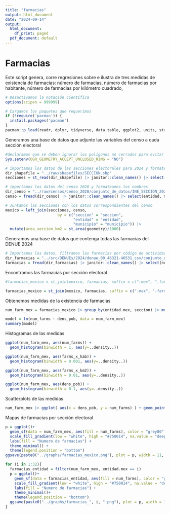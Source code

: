```yaml
---
title: "farmacias"
output: html_document
date: "2024-09-14"
output:
  html_document:
    df_print: paged
  pdf_document: default
---
```


# Farmacias 
Este script genera, corre regresiones sobre e ilustra de tres medidas de existencia de farmacias: número de farmacias, número de farmacias por habitante, número de farmacias por kilómetro cuadrado, 

```r
# Desactivamos la notación científica
options(scipen = 999999)

# Cargamos los paquetes que requerimos
if (!require('pacman')) {
  install.packages('pacman')
}
pacman::p_load(readr, dplyr, tidyverse, data.table, ggplot2, units, stringr, sf, RColorBrewer, janitor, fixest)

```

Generamos una base de datos que adjunte las variables del censo a cada sección electoral
```R
#declaramos que se deben ignorar los polígonos no cerrados para evitar errores
Sys.setenv(OGR_GEOMETRY_ACCEPT_UNCLOSED_RING = "NO") 

# importamos los datos de las secciones electorales para 2024 y formateamos los nombres
dir_shapefile = "../raw/shapefiles/SECCION.shp"
secciones = st_read(dir_shapefile) |> janitor::clean_names() |> select(entidad, municipio, seccion, tipo, geometry)

# importamos los datos del censo 2020 y formateamos los nombres 
dir_censo = "../raw/censos/censo_2020/conjunto_de_datos/INE_SECCION_2020.csv"
censo = fread(dir_censo) |> janitor::clean_names() |> select(entidad, municipio, seccion, tipo, pobtot, pob0_14, pob15_64, pob65_mas, pcon_disc, pocupada, psinder, tvivparhab, vph_c_serv)

# Juntamos las secciones con los datos correspondientes del censo 
mexico = left_join(secciones, censo,
                       by = c("seccion" = "seccion",
                              "entidad" = "entidad",
                              "municipio" = "municipio")) |>
  mutate(area_seccion_km2 = st_area(geometry)/1000) 
```

Generamos una base de datos que contenga todas las farmacias del DENUE 2024
```R
# Importamos los datos, filtramos las farmacias por código de actividad y tranformamos las coordenadas
dir_farmacias = "../src/DENUEs/2024/denue_00_46321-46531_csv/conjunto_de_datos/denue_inegi_46321-46531_.csv"
farmacias = fread(dir_farmacias) |> janitor::clean_names() |> select(nom_estab, per_ocu, entidad, cve_ent, municipio, cve_mun, localidad, manzana, tipo_vial, latitud, longitud, codigo_act, fecha_alta) |> filter(codigo_act == 464111 | codigo_act == 464112 ) |> st_as_sf(coords = c("longitud", "latitud"), crs = 4326) |> st_transform(st_crs(mexico))

```

Encontramos las farmacias por sección electoral 
```R
#farmacias_mexico = st_join(mexico, farmacias, suffix = c(".mex", ".farm"), join = st_contains) |> [order(farmacias_mexico$entidad.mex, farmacias_mexico$seccion),] |> mutate(dens_pob = pobtot/area_seccion_km2)

farmacias_mexico = st_join(mexico, farmacias, suffix = c(".mex", ".farm"), join = st_contains) |> mutate(dens_pob = pobtot/area_seccion_km2)

```

Obtenemos medidas de la existencia de farmacias 
```R
num_farm_mex = farmacias_mexico |> group_by(entidad.mex, seccion) |> mutate(num_farms = sum(!is.na(nom_estab)) ) |> ungroup() |> mutate(farms_x_hab = num_farms/pobtot, farms_x_km2 = num_farms/area_seccion_km2) |> drop_na(nom_estab, num_farms, farms_x_hab, farms_x_km2) |> filter(num_farms > 0, farms_x_hab>0)

``` 

```R
model = lm(num_farms ~ dens_pob, data = num_farm_mex)
summary(model)

```


Histogramas de las medidas
```R
ggplot(num_farm_mex, aes(num_farms)) +
  geom_histogram(binwidth = 1, aes(y=..density..))

ggplot(num_farm_mex, aes(farms_x_hab)) +
  geom_histogram(binwidth = 0.001, aes(y=..density..))

ggplot(num_farm_mex, aes(farms_x_km2)) +
  geom_histogram(binwidth = 0.01, aes(y=..density..))

ggplot(num_farm_mex, aes(dens_pob)) +
  geom_histogram(binwidth = 0.1, aes(y=..density..))

```

Scatterplots de las medidas 
```R
num_farm_mex |> ggplot( aes(x = dens_pob, y = num_farms) ) + geom_point(alpha=0.5) + geom_smooth(method=lm)

```


Mapas de farmacias por sección electoral
```R

p = ggplot()+
  geom_sf(data = num_farm_mex, aes(fill = num_farms), color = "grey80") +
  scale_fill_gradient(low = "white", high = "#750014", na.value = "deepskyblue2")+
  labs(fill = "Numero de farmacias") +
  theme_minimal() +
  theme(legend.position = "bottom")
ggsave(paste0("../graphs/farmacias_mexico.png"), plot = p, width = 11, height = 11, units = "in", dpi = 1000)

for (i in 1:32){
  farmacias_entidad = filter(num_farm_mex, entidad.mex == i)
  p = ggplot()+
    geom_sf(data = farmacias_entidad, aes(fill = num_farms), color = "grey80")+
    scale_fill_gradient(low = "white", high = "#750014", na.value = "deepskyblue2")+
    labs(fill = "Numero de farmacias") +
    theme_minimal()+
    theme(legend.position = "bottom")
  ggsave(paste0("../graphs/farmacias_", i, ".png"), plot = p, width = 11, height = 11, units = "in", dpi = 750)
}

```



